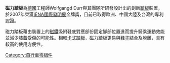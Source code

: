 '''磁力踏板'''為[[德國|德國]]工程師Wolfgangd Durr與其團隊所研發設計出的創新[[踏板|踏板]]裝置，於2007年榮獲[[IENA國際發明展|IENA國際發明展]]金牌獎，目前已取得歐洲、中國大陸及台灣的專利認證。

磁力踏板藉由裝置上的[[磁鐵|磁鐵]]吸附鞋底對應部份固定腳部位置進而提升騎乘運動效能並減少[[膝蓋|膝蓋]]受傷的可能性。相較[[卡式踏板|卡式踏板]]，磁力踏板更易與[[鞋子|鞋子]]結合及脫離，具有較高的使用方便性。

[[Category:自行車零組件|Category:自行車零組件]]